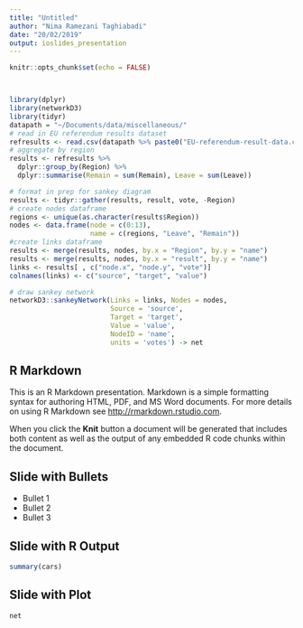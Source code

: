 ```yaml
---
title: "Untitled"
author: "Nima Ramezani Taghiabadi"
date: "20/02/2019"
output: ioslides_presentation
---
```


```r
knitr::opts_chunk$set(echo = FALSE)



library(dplyr)
library(networkD3)
library(tidyr)
datapath = "~/Documents/data/miscellaneous/" 
# read in EU referendum results dataset
refresults <- read.csv(datapath %>% paste0("EU-referendum-result-data.csv"))
# aggregate by region
results <- refresults %>% 
  dplyr::group_by(Region) %>% 
  dplyr::summarise(Remain = sum(Remain), Leave = sum(Leave))

# format in prep for sankey diagram
results <- tidyr::gather(results, result, vote, -Region)
# create nodes dataframe
regions <- unique(as.character(results$Region))
nodes <- data.frame(node = c(0:13), 
                    name = c(regions, "Leave", "Remain"))
#create links dataframe
results <- merge(results, nodes, by.x = "Region", by.y = "name")
results <- merge(results, nodes, by.x = "result", by.y = "name")
links <- results[ , c("node.x", "node.y", "vote")]
colnames(links) <- c("source", "target", "value")

# draw sankey network
networkD3::sankeyNetwork(Links = links, Nodes = nodes, 
                         Source = 'source', 
                         Target = 'target', 
                         Value = 'value', 
                         NodeID = 'name',
                         units = 'votes') -> net

```

## R Markdown

This is an R Markdown presentation. Markdown is a simple formatting syntax for authoring HTML, PDF, and MS Word documents. For more details on using R Markdown see <http://rmarkdown.rstudio.com>.

When you click the **Knit** button a document will be generated that includes both content as well as the output of any embedded R code chunks within the document.

## Slide with Bullets

- Bullet 1
- Bullet 2
- Bullet 3

## Slide with R Output

```r
summary(cars)
```

## Slide with Plot

```r
net
```

